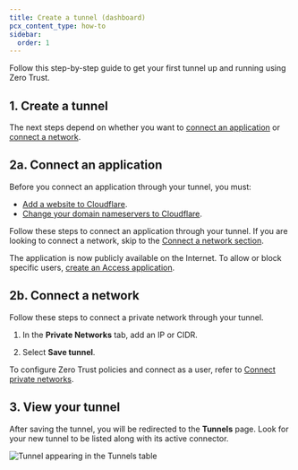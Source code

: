 ```yaml
---
title: Create a tunnel (dashboard)
pcx_content_type: how-to
sidebar:
  order: 1
---
```



Follow this step-by-step guide to get your first tunnel up and running using Zero Trust.

## 1. Create a tunnel

<Render file="tunnel/create-tunnel" product="cloudflare-one" />

The next steps depend on whether you want to [connect an application](#2a-connect-an-application) or [connect a network](#2b-connect-a-network).

## 2a. Connect an application

Before you connect an application through your tunnel, you must:

- [Add a website to Cloudflare](/fundamentals/setup/manage-domains/add-site/).
- [Change your domain nameservers to Cloudflare](/dns/zone-setups/full-setup/setup/).

Follow these steps to connect an application through your tunnel. If you are looking to connect a network, skip to the [Connect a network section](#2b-connect-a-network).

<Render file="tunnel/add-public-hostname" product="cloudflare-one" />

The application is now publicly available on the Internet. To allow or block specific users, [create an Access application](/cloudflare-one/applications/configure-apps/self-hosted-public-app/).

## 2b. Connect a network

Follow these steps to connect a private network through your tunnel.

1. In the **Private Networks** tab, add an IP or CIDR.

2. Select **Save tunnel**.

To configure Zero Trust policies and connect as a user, refer to [Connect private networks](/cloudflare-one/connections/connect-networks/private-net/cloudflared/).

## 3. View your tunnel

After saving the tunnel, you will be redirected to the **Tunnels** page. Look for your new tunnel to be listed along with its active connector.

![Tunnel appearing in the Tunnels table](~/assets/images/cloudflare-one/connections/connect-apps/tunnel-table.png)
